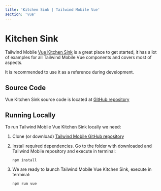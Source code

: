 ```yaml
---
title: 'Kitchen Sink | Tailwind Mobile Vue'
section: 'vue'
---
```



# Kitchen Sink

Tailwind Mobile [Vue Kitchen Sink](/kitchen-sink/vue/dist/index.html) is a great place to get started, it has a lot of examples for all Tailwind Mobile Vue components and covers most of aspects.

It is recommended to use it as a reference during development.

<Device
  className="hidden md:block"
  url="/kitchen-sink/vue/dist/index.html"
  float
/>

## Source Code

Vue Kitchen Sink source code is located at [GitHub repository](https://github.com/tailwind-mobile/tailwind-mobile/tree/master/kitchen-sink/vue)

## Running Locally

To run Tailwind Mobile Vue Kitchen Sink locally we need:

1. Clone (or download) [Tailwind Mobile GitHub repository](https://github.com/tailwind-mobile/tailwind-mobile)
2. Install required dependencies. Go to the folder with downloaded and Tailwind Mobile repository and execute in terminal:

   ```
   npm install
   ```

3. We are ready to launch Tailwind Mobile Vue Kitchen Sink, execute in terminal:
   ```
   npm run vue
   ```

